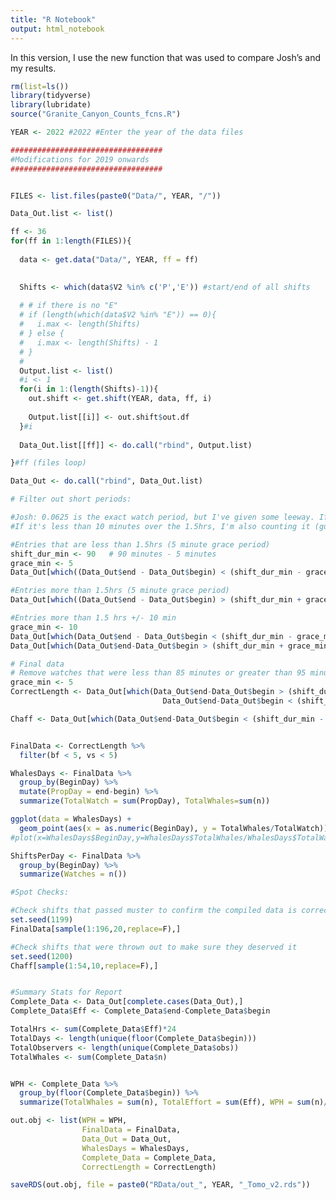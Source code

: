 ```yaml
---
title: "R Notebook"
output: html_notebook
---
```


In this version, I use the new function that was used to compare Josh's and my results. 

```r

rm(list=ls())
library(tidyverse)
library(lubridate)
source("Granite_Canyon_Counts_fcns.R")

YEAR <- 2022 #2022 #Enter the year of the data files

```



```r

##################################
#Modifications for 2019 onwards
##################################


FILES <- list.files(paste0("Data/", YEAR, "/"))

Data_Out.list <- list()

ff <- 36
for(ff in 1:length(FILES)){ 
  
  data <- get.data("Data/", YEAR, ff = ff)

  
  Shifts <- which(data$V2 %in% c('P','E')) #start/end of all shifts
  
  # # if there is no "E"
  # if (length(which(data$V2 %in% "E")) == 0){
  #   i.max <- length(Shifts)
  # } else {
  #   i.max <- length(Shifts) - 1
  # }
  # 
  Output.list <- list()
  #i <- 1
  for(i in 1:(length(Shifts)-1)){
    out.shift <- get.shift(YEAR, data, ff, i)
      
    Output.list[[i]] <- out.shift$out.df
  }#i
  
  Data_Out.list[[ff]] <- do.call("rbind", Output.list)

}#ff (files loop)         

Data_Out <- do.call("rbind", Data_Out.list)

```


```r
# Filter out short periods:

#Josh: 0.0625 is the exact watch period, but I've given some leeway. If it's less than 5 minutes short, I'm counting it
#If it's less than 10 minutes over the 1.5hrs, I'm also counting it (guessing that they forgot to log off or something)

#Entries that are less than 1.5hrs (5 minute grace period)
shift_dur_min <- 90   # 90 minutes - 5 minutes
grace_min <- 5
Data_Out[which((Data_Out$end - Data_Out$begin) < (shift_dur_min - grace_min)/(24*60)),]

#Entries more than 1.5hrs (5 minute grace period)
Data_Out[which((Data_Out$end - Data_Out$begin) > (shift_dur_min + grace_min)/(24*60)),] 

#Entries more than 1.5 hrs +/- 10 min
grace_min <- 10
Data_Out[which(Data_Out$end - Data_Out$begin < (shift_dur_min - grace_min)/(24*60)),]
Data_Out[which(Data_Out$end-Data_Out$begin > (shift_dur_min + grace_min)/(24*60)),] 

# Final data
# Remove watches that were less than 85 minutes or greater than 95 minutes:
grace_min <- 5
CorrectLength <- Data_Out[which(Data_Out$end-Data_Out$begin > (shift_dur_min - grace_min)/(24*60) & 
                                  Data_Out$end-Data_Out$begin < (shift_dur_min + grace_min)/(24*60)),]

Chaff <- Data_Out[which(Data_Out$end-Data_Out$begin < (shift_dur_min - grace_min)/(24*60)),]


FinalData <- CorrectLength %>%
  filter(bf < 5, vs < 5)

WhalesDays <- FinalData %>%
  group_by(BeginDay) %>%
  mutate(PropDay = end-begin) %>%
  summarize(TotalWatch = sum(PropDay), TotalWhales=sum(n))

ggplot(data = WhalesDays) + 
  geom_point(aes(x = as.numeric(BeginDay), y = TotalWhales/TotalWatch))
#plot(x=WhalesDays$BeginDay,y=WhalesDays$TotalWhales/WhalesDays$TotalWatch)

ShiftsPerDay <- FinalData %>%
  group_by(BeginDay) %>%
  summarize(Watches = n())

```


```r
#Spot Checks:

#Check shifts that passed muster to confirm the compiled data is correct
set.seed(1199)
FinalData[sample(1:196,20,replace=F),]

#Check shifts that were thrown out to make sure they deserved it
set.seed(1200)
Chaff[sample(1:54,10,replace=F),]


#Summary Stats for Report
Complete_Data <- Data_Out[complete.cases(Data_Out),]
Complete_Data$Eff <- Complete_Data$end-Complete_Data$begin

TotalHrs <- sum(Complete_Data$Eff)*24
TotalDays <- length(unique(floor(Complete_Data$begin)))
TotalObservers <- length(unique(Complete_Data$obs))
TotalWhales <- sum(Complete_Data$n)


WPH <- Complete_Data %>%
  group_by(floor(Complete_Data$begin)) %>%
  summarize(TotalWhales = sum(n), TotalEffort = sum(Eff), WPH = sum(n)/(sum(Eff)*24)) 

out.obj <- list(WPH = WPH,
                FinalData = FinalData,
                Data_Out = Data_Out,
                WhalesDays = WhalesDays,
                Complete_Data = Complete_Data,
                CorrectLength = CorrectLength)

saveRDS(out.obj, file = paste0("RData/out_", YEAR, "_Tomo_v2.rds"))

```

